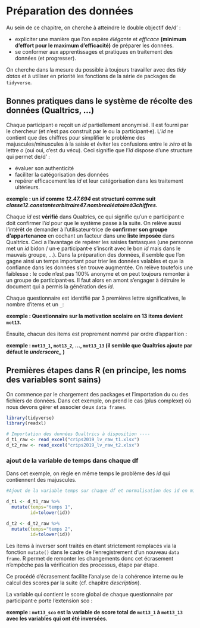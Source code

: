 # Préparation des données

Au sein de ce chapitre, on cherche à atteindre le double objectif de/d' :

+ expliciter une manière que l'on espère *élégante* et *efficace* **(minimum d'effort pour le maximum d'efficacité)** de préparer les données.
+ se conformer aux apprentissages et pratiques en traitement des données (et progresser).

On cherche dans la mesure du possible à toujours travailler avec des *tidy datas* et à utiliser en priorité les fonctions de la série de packages de `tidyverse`.

## Bonnes pratiques dans le système de récolte des données (Qualtrics, ...)

Chaque participant·e reçoit un *id* partiellement anonymisé. Il est fourni par le chercheur (et n'est pas construit par le ou la participant·e). L'*id* ne contient que des chiffres pour simplifier le problème des majuscules/minuscules à la saisie et éviter les confusions entre le *zéro* et la lettre *o* (oui oui, c'est du vécu). Ceci signifie que l'*id* dispose d'une structure qui permet de/d' :

+ évaluer son authenticité
+ faciliter la catégorisation des données
+ repérer efficacement les *id* et leur catégorisation dans les traitement ultérieurs.

**exemple : un *id* comme *12.47.694* est structuré comme suit *classe12.constantearbitraire47.nombrealéatoireà3chiffres*.**  

Chaque *id* est **vérifié** dans Qualtrics, ce qui signifie qu'un·e participant·e doit confirmer l'*id* pour que le système passe à la suite. On relève aussi l'intérêt de demander à l'utilisateur·trice de **confirmer son groupe d'appartenance** en cochant un facteur dans une **liste imposée** dans Qualtrics. Ceci a l'avantage de repérer les saisies fantasques (une personne met un *id* bidon / un·e participant·e s'inscrit avec le bon *id* mais dans le mauvais groupe, ...).
Dans la préparation des données, il semble que l'on gagne ainsi un temps important pour trier les données valables et que la confiance dans les données s'en trouve augmentée. 
On relève toutefois une faiblesse : le code n'est pas 100% anonyme et on peut toujours remonter à un groupe de participant·es. Il faut alors en amont s'engager à détruire le document qui a permis la génération des *id*.

Chaque questionnaire est identifié par 3 premières lettre significatives, le nombre d'items et un `_`:

**exemple : Questionnaire sur la motivation scolaire en 13 items devient `mot13`.**

Ensuite, chacun des items est proprement nommé par ordre d'apparition :

**exemple : `mot13_1`, `mot13_2`, ..., `mot13_13` (il semble que Qualtrics ajoute par défaut le *underscore_* )**

## Premières étapes dans R (en principe, les noms des variables sont sains)

On commence par le chargement des packages et l'importation du ou des fichiers de données. Dans cet exemple, on prend le cas (plus complexe) où nous devons gérer et associer deux `data frames`.

```r
library(tidyverse)
library(readxl)

# Importation des données Qualtrics à disposition ----
d_t1_raw <- read_excel("crips2019_lv_raw_t1.xlsx")
d_t2_raw <- read_excel("crips2019_lv_raw_t2.xlsx")
```

### ajout de la variable de temps dans chaque df
Dans cet exemple, on règle en même temps le problème des *id* qui contiennent des majuscules.
```r
#Ajout de la variable temps sur chaque df et normalisation des id en minuscule.

d_t1 <- d_t1_raw %>% 
  mutate(temps="temps 1",
         id=tolower(id)) 

d_t2 <- d_t2_raw %>% 
  mutate(temps="temps 2",
         id=tolower(id))
```



Les items à inverser sont traités en étant strictement remplacés via la fonction `mutate()` dans le cadre de l'enregistrement d'un nouveau `data frame`. R permet de remonter les changements donc cet écrasement n'empêche pas la vérification des processus, étape par étape.

Ce procédé d'écrasement facilite l'analyse de la cohérence interne ou le calcul des scores par la suite (cf. chapitre *description*).

La variable qui contient le score global de chaque questionnaire par participant·e porte l'extension sco :

**exemple : `mot13_sco` est la variable de score total de `mot13_1` à `mot13_13` avec les variables qui ont été inversées.**


